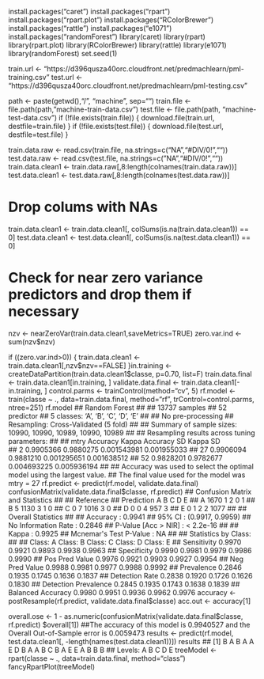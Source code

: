 install.packages("caret")
install.packages("rpart")
install.packages("rpart.plot")
install.packages("RColorBrewer")
install.packages("rattle")
install.packages("e1071")
install.packages("randomForest")
library(caret)
library(rpart)
library(rpart.plot)
library(RColorBrewer)
library(rattle)
library(e1071)
library(randomForest)
set.seed(1)

train.url <-
  "https://d396qusza40orc.cloudfront.net/predmachlearn/pml-training.csv"
test.url <- 
  "https://d396qusza40orc.cloudfront.net/predmachlearn/pml-testing.csv"

path <- paste(getwd(),"/", "machine", sep="")
train.file <- file.path(path, "machine-train-data.csv")
test.file <- file.path(path, "machine-test-data.csv")
if (!file.exists(train.file)) {
  download.file(train.url, destfile=train.file)
}
if (!file.exists(test.file)) {
  download.file(test.url, destfile=test.file)
}

train.data.raw <- read.csv(train.file, na.strings=c("NA","#DIV/0!",""))
test.data.raw <- read.csv(test.file, na.strings=c("NA","#DIV/0!",""))
train.data.clean1 <- train.data.raw[,8:length(colnames(train.data.raw))]
test.data.clean1 <- test.data.raw[,8:length(colnames(test.data.raw))]

# Drop colums with NAs
train.data.clean1 <- train.data.clean1[, colSums(is.na(train.data.clean1)) == 0] 
test.data.clean1 <- test.data.clean1[, colSums(is.na(test.data.clean1)) == 0] 

# Check for near zero variance predictors and drop them if necessary
nzv <- nearZeroVar(train.data.clean1,saveMetrics=TRUE)
zero.var.ind <- sum(nzv$nzv)

if ((zero.var.ind>0)) {
  train.data.clean1 <- train.data.clean1[,nzv$nzv==FALSE]
}in.training <- createDataPartition(train.data.clean1$classe, p=0.70, list=F)
train.data.final <- train.data.clean1[in.training, ]
validate.data.final <- train.data.clean1[-in.training, ]
control.parms <- trainControl(method="cv", 5)
rf.model <- train(classe ~ ., data=train.data.final, method="rf",
                  trControl=control.parms, ntree=251)
rf.model
## Random Forest 
## 
## 13737 samples
##    52 predictor
##     5 classes: 'A', 'B', 'C', 'D', 'E' 
## 
## No pre-processing
## Resampling: Cross-Validated (5 fold) 
## 
## Summary of sample sizes: 10990, 10990, 10989, 10990, 10989 
## 
## Resampling results across tuning parameters:
## 
##   mtry  Accuracy   Kappa      Accuracy SD  Kappa SD   
##    2    0.9905366  0.9880275  0.001543981  0.001955033
##   27    0.9906094  0.9881210  0.001295651  0.001638512
##   52    0.9828201  0.9782677  0.004693225  0.005936194
## 
## Accuracy was used to select the optimal model using  the largest value.
## The final value used for the model was mtry = 27
rf.predict <- predict(rf.model, validate.data.final)
confusionMatrix(validate.data.final$classe, rf.predict)
## Confusion Matrix and Statistics
## 
##           Reference
## Prediction    A    B    C    D    E
##          A 1670    1    2    0    1
##          B    5 1130    3    1    0
##          C    0    7 1016    3    0
##          D    0    0    4  957    3
##          E    0    1    2    2 1077
## 
## Overall Statistics
##                                           
##                Accuracy : 0.9941          
##                  95% CI : (0.9917, 0.9959)
##     No Information Rate : 0.2846          
##     P-Value [Acc > NIR] : < 2.2e-16       
##                                           
##                   Kappa : 0.9925          
##  Mcnemar's Test P-Value : NA              
## 
## Statistics by Class:
## 
##                      Class: A Class: B Class: C Class: D Class: E
## Sensitivity            0.9970   0.9921   0.9893   0.9938   0.9963
## Specificity            0.9990   0.9981   0.9979   0.9986   0.9990
## Pos Pred Value         0.9976   0.9921   0.9903   0.9927   0.9954
## Neg Pred Value         0.9988   0.9981   0.9977   0.9988   0.9992
## Prevalence             0.2846   0.1935   0.1745   0.1636   0.1837
## Detection Rate         0.2838   0.1920   0.1726   0.1626   0.1830
## Detection Prevalence   0.2845   0.1935   0.1743   0.1638   0.1839
## Balanced Accuracy      0.9980   0.9951   0.9936   0.9962   0.9976
accuracy <- postResample(rf.predict, validate.data.final$classe)
acc.out <- accuracy[1]

overall.ose <- 
  1 - as.numeric(confusionMatrix(validate.data.final$classe, rf.predict)
                 $overall[1]) ##The accuracy of this model is 0.9940527 and the Overall Out-of-Sample error is 0.0059473
results <- predict(rf.model, 
                   test.data.clean1[, -length(names(test.data.clean1))])
results
##  [1] B A B A A E D B A A B C B A E E A B B B
## Levels: A B C D E
treeModel <- rpart(classe ~ ., data=train.data.final, method="class")
fancyRpartPlot(treeModel)


